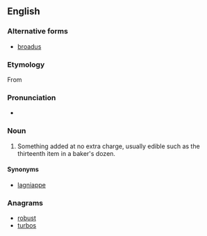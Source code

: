 ==English==

===Alternative forms===
* [[broadus]]

===Etymology===
From {{etyl|grc|en}} {{term|βρωτός||lang=grc|tr=brōtós|edible}}
: {{etystub|I don't really believe this Grc ety. African origin ?  connection with [[brotts]] UK dialect ? evidence or authority would be nice.}}

===Pronunciation===
* {{a|UK}} {{IPA|/ˈbɹəʊ.təs/}} {{X-SAMPA|/"br@U.t@s/}}

===Noun===
{{en-noun|es}}

# Something added at no extra charge, usually edible such as the thirteenth item in a baker's dozen.

====Synonyms====
* {{sense|something added at no extra charge}} [[lagniappe]]

===Anagrams===
* [[robust#English|robust]]
* [[turbos#English|turbos]]